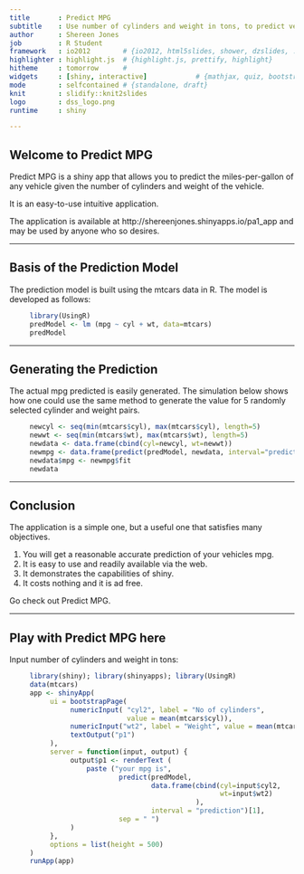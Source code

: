 ```yaml
---
title       : Predict MPG
subtitle    : Use number of cylinders and weight in tons, to predict vehicle mpg
author      : Shereen Jones
job         : R Student
framework   : io2012        # {io2012, html5slides, shower, dzslides, ...}
highlighter : highlight.js  # {highlight.js, prettify, highlight}
hitheme     : tomorrow      # 
widgets     : [shiny, interactive]            # {mathjax, quiz, bootstrap}
mode        : selfcontained # {standalone, draft}
knit        : slidify::knit2slides
logo        : dss_logo.png
runtime     : shiny

---
```


## Welcome to Predict MPG

Predict MPG is a shiny app that allows you to predict the miles-per-gallon of any vehicle given the number of cylinders and weight of the vehicle.

It is an easy-to-use intuitive application.

The application is available at http://shereenjones.shinyapps.io/pa1_app and may be used by anyone who so desires.

---

## Basis of the Prediction Model

The prediction model is built using the mtcars data in R.  The model is developed as follows:
``` r
     library(UsingR)
     predModel <- lm (mpg ~ cyl + wt, data=mtcars)
     predModel
```

---

## Generating the Prediction

The actual mpg predicted is easily generated.  The simulation below shows how one could use the same method to generate the value for 5 randomly selected cylinder and weight pairs.

```r
     newcyl <- seq(min(mtcars$cyl), max(mtcars$cyl), length=5)
     newwt <- seq(min(mtcars$wt), max(mtcars$wt), length=5)
     newdata <- data.frame(cbind(cyl=newcyl, wt=newwt))
     newmpg <- data.frame(predict(predModel, newdata, interval="prediction"))
     newdata$mpg <- newmpg$fit
     newdata
```

---

## Conclusion

The application is a simple one, but a useful one that satisfies many objectives.

1. You will get a reasonable accurate prediction of your vehicles mpg.
2. It is easy to use and readily available via the web.
3. It demonstrates the capabilities of shiny.
4. It costs nothing and it is ad free.

Go check out Predict MPG.

---

## Play with Predict MPG here

Input number of cylinders and weight in tons:


```r
     library(shiny); library(shinyapps); library(UsingR)
     data(mtcars)
     app <- shinyApp(
          ui = bootstrapPage(
               numericInput( "cyl2", label = "No of cylinders",
                             value = mean(mtcars$cyl)),
               numericInput("wt2", label = "Weight", value = mean(mtcars$wt)),
               textOutput("p1")
          ),
          server = function(input, output) {
               output$p1 <- renderText (
                   paste ("your mpg is",
                           predict(predModel, 
                                   data.frame(cbind(cyl=input$cyl2,
                                                    wt=input$wt2)
                                              ),
                                   interval = "prediction")[1],
                           sep = " ") 
               )
          },
          options = list(height = 500)
     )
     runApp(app)

```

